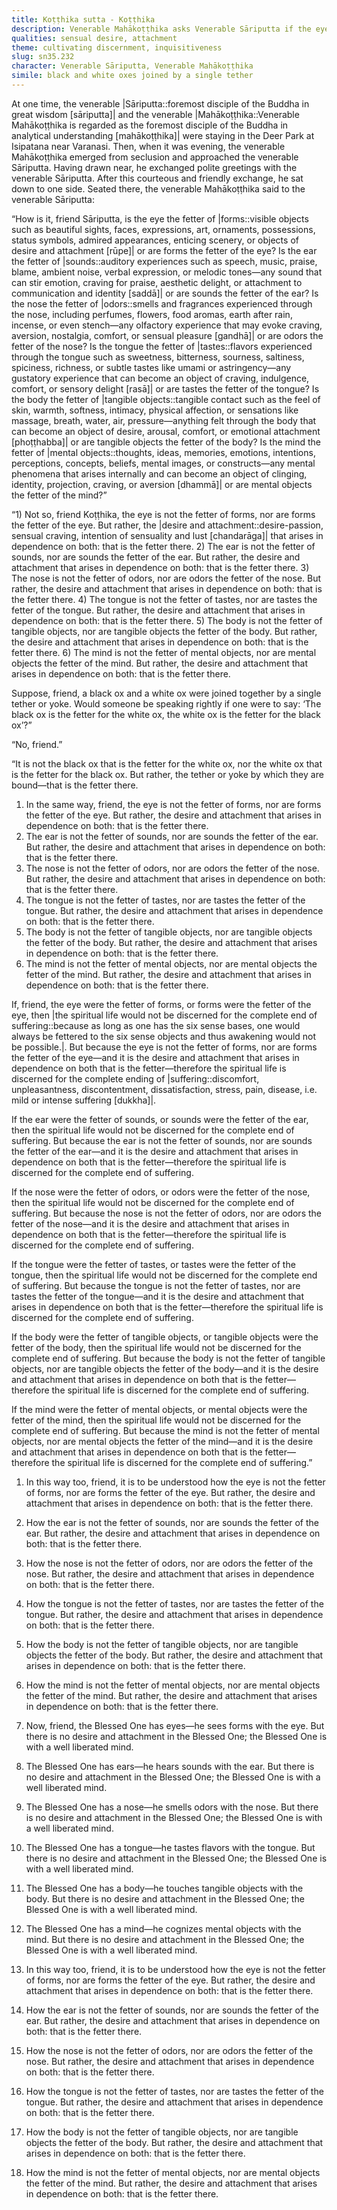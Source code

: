 ```yaml
---
title: Koṭṭhika sutta - Koṭṭhika
description: Venerable Mahākoṭṭhika asks Venerable Sāriputta if the eye is the fetter of forms or if forms are the fetter of the eye. Venerable Sāriputta explains that it is the desire and attachment that arises in dependence on both that is the fetter.
qualities: sensual desire, attachment
theme: cultivating discernment, inquisitiveness
slug: sn35.232
character: Venerable Sāriputta, Venerable Mahākoṭṭhika
simile: black and white oxes joined by a single tether
---
```


At one time, the venerable |Sāriputta::foremost disciple of the Buddha in great wisdom [sāriputta]| and the venerable |Mahākoṭṭhika::Venerable Mahākoṭṭhika is regarded as the foremost disciple of the Buddha in analytical understanding [mahākoṭṭhika]| were staying in the Deer Park at Isipatana near Varanasi. Then, when it was evening, the venerable Mahākoṭṭhika emerged from seclusion and approached the venerable Sāriputta. Having drawn near, he exchanged polite greetings with the venerable Sāriputta. After this courteous and friendly exchange, he sat down to one side. Seated there, the venerable Mahākoṭṭhika said to the venerable Sāriputta:

“How is it, friend Sāriputta, is the eye the fetter of |forms::visible objects such as beautiful sights, faces, expressions, art, ornaments, possessions, status symbols, admired appearances, enticing scenery, or objects of desire and attachment [rūpe]| or are forms the fetter of the eye? Is the ear the fetter of |sounds::auditory experiences such as speech, music, praise, blame, ambient noise, verbal expression, or melodic tones—any sound that can stir emotion, craving for praise, aesthetic delight, or attachment to communication and identity [saddā]| or are sounds the fetter of the ear? Is the nose the fetter of |odors::smells and fragrances experienced through the nose, including perfumes, flowers, food aromas, earth after rain, incense, or even stench—any olfactory experience that may evoke craving, aversion, nostalgia, comfort, or sensual pleasure [gandhā]| or are odors the fetter of the nose? Is the tongue the fetter of |tastes::flavors experienced through the tongue such as sweetness, bitterness, sourness, saltiness, spiciness, richness, or subtle tastes like umami or astringency—any gustatory experience that can become an object of craving, indulgence, comfort, or sensory delight [rasā]| or are tastes the fetter of the tongue? Is the body the fetter of |tangible objects::tangible contact such as the feel of skin, warmth, softness, intimacy, physical affection, or sensations like massage, breath, water, air, pressure—anything felt through the body that can become an object of desire, arousal, comfort, or emotional attachment [phoṭṭhabba]| or are tangible objects the fetter of the body? Is the mind the fetter of |mental objects::thoughts, ideas, memories, emotions, intentions, perceptions, concepts, beliefs, mental images, or constructs—any mental phenomena that arises internally and can become an object of clinging, identity, projection, craving, or aversion [dhammā]| or are mental objects the fetter of the mind?”

“1) Not so, friend Koṭṭhika, the eye is not the fetter of forms, nor are forms the fetter of the eye. But rather, the |desire and attachment::desire-passion, sensual craving, intention of sensuality and lust [chandarāga]| that arises in dependence on both: that is the fetter there.
2) The ear is not the fetter of sounds, nor are sounds the fetter of the ear. But rather, the desire and attachment that arises in dependence on both: that is the fetter there.
3) The nose is not the fetter of odors, nor are odors the fetter of the nose. But rather, the desire and attachment that arises in dependence on both: that is the fetter there.
4) The tongue is not the fetter of tastes, nor are tastes the fetter of the tongue. But rather, the desire and attachment that arises in dependence on both: that is the fetter there.
5) The body is not the fetter of tangible objects, nor are tangible objects the fetter of the body. But rather, the desire and attachment that arises in dependence on both: that is the fetter there.
6) The mind is not the fetter of mental objects, nor are mental objects the fetter of the mind. But rather, the desire and attachment that arises in dependence on both: that is the fetter there.

Suppose, friend, a black ox and a white ox were joined together by a single tether or yoke. Would someone be speaking rightly if one were to say: ‘The black ox is the fetter for the white ox, the white ox is the fetter for the black ox’?”

“No, friend.”

“It is not the black ox that is the fetter for the white ox, nor the white ox that is the fetter for the black ox. But rather, the tether or yoke by which they are bound—that is the fetter there.

1) In the same way, friend, the eye is not the fetter of forms, nor are forms the fetter of the eye. But rather, the desire and attachment that arises in dependence on both: that is the fetter there.
2) The ear is not the fetter of sounds, nor are sounds the fetter of the ear. But rather, the desire and attachment that arises in dependence on both: that is the fetter there.
3) The nose is not the fetter of odors, nor are odors the fetter of the nose. But rather, the desire and attachment that arises in dependence on both: that is the fetter there.
4) The tongue is not the fetter of tastes, nor are tastes the fetter of the tongue. But rather, the desire and attachment that arises in dependence on both: that is the fetter there.
5) The body is not the fetter of tangible objects, nor are tangible objects the fetter of the body. But rather, the desire and attachment that arises in dependence on both: that is the fetter there.
6) The mind is not the fetter of mental objects, nor are mental objects the fetter of the mind. But rather, the desire and attachment that arises in dependence on both: that is the fetter there.

If, friend, the eye were the fetter of forms, or forms were the fetter of the eye, then |the spiritual life would not be discerned for the complete end of suffering::because as long as one has the six sense bases, one would always be fettered to the six sense objects and thus awakening would not be possible.|. But because the eye is not the fetter of forms, nor are forms the fetter of the eye—and it is the desire and attachment that arises in dependence on both that is the fetter—therefore the spiritual life is discerned for the complete ending of |suffering::discomfort, unpleasantness, discontentment, dissatisfaction, stress, pain, disease, i.e. mild or intense suffering [dukkha]|.

If the ear were the fetter of sounds, or sounds were the fetter of the ear, then the spiritual life would not be discerned for the complete end of suffering. But because the ear is not the fetter of sounds, nor are sounds the fetter of the ear—and it is the desire and attachment that arises in dependence on both that is the fetter—therefore the spiritual life is discerned for the complete end of suffering.

If the nose were the fetter of odors, or odors were the fetter of the nose, then the spiritual life would not be discerned for the complete end of suffering. But because the nose is not the fetter of odors, nor are odors the fetter of the nose—and it is the desire and attachment that arises in dependence on both that is the fetter—therefore the spiritual life is discerned for the complete end of suffering.

If the tongue were the fetter of tastes, or tastes were the fetter of the tongue, then the spiritual life would not be discerned for the complete end of suffering. But because the tongue is not the fetter of tastes, nor are tastes the fetter of the tongue—and it is the desire and attachment that arises in dependence on both that is the fetter—therefore the spiritual life is discerned for the complete end of suffering.

If the body were the fetter of tangible objects, or tangible objects were the fetter of the body, then the spiritual life would not be discerned for the complete end of suffering. But because the body is not the fetter of tangible objects, nor are tangible objects the fetter of the body—and it is the desire and attachment that arises in dependence on both that is the fetter—therefore the spiritual life is discerned for the complete end of suffering.

If the mind were the fetter of mental objects, or mental objects were the fetter of the mind, then the spiritual life would not be discerned for the complete end of suffering. But because the mind is not the fetter of mental objects, nor are mental objects the fetter of the mind—and it is the desire and attachment that arises in dependence on both that is the fetter—therefore the spiritual life is discerned for the complete end of suffering.”

1) In this way too, friend, it is to be understood how the eye is not the fetter of forms, nor are forms the fetter of the eye. But rather, the desire and attachment that arises in dependence on both: that is the fetter there.
2) How the ear is not the fetter of sounds, nor are sounds the fetter of the ear. But rather, the desire and attachment that arises in dependence on both: that is the fetter there.
3) How the nose is not the fetter of odors, nor are odors the fetter of the nose. But rather, the desire and attachment that arises in dependence on both: that is the fetter there.
4) How the tongue is not the fetter of tastes, nor are tastes the fetter of the tongue. But rather, the desire and attachment that arises in dependence on both: that is the fetter there.
5) How the body is not the fetter of tangible objects, nor are tangible objects the fetter of the body. But rather, the desire and attachment that arises in dependence on both: that is the fetter there.
6) How the mind is not the fetter of mental objects, nor are mental objects the fetter of the mind. But rather, the desire and attachment that arises in dependence on both: that is the fetter there.

1) Now, friend, the Blessed One has eyes—he sees forms with the eye. But there is no desire and attachment in the Blessed One; the Blessed One is with a well liberated mind.
2) The Blessed One has ears—he hears sounds with the ear. But there is no desire and attachment in the Blessed One; the Blessed One is with a well liberated mind.
3) The Blessed One has a nose—he smells odors with the nose. But there is no desire and attachment in the Blessed One; the Blessed One is with a well liberated mind.
4) The Blessed One has a tongue—he tastes flavors with the tongue. But there is no desire and attachment in the Blessed One; the Blessed One is with a well liberated mind.
5) The Blessed One has a body—he touches tangible objects with the body. But there is no desire and attachment in the Blessed One; the Blessed One is with a well liberated mind.
6) The Blessed One has a mind—he cognizes mental objects with the mind. But there is no desire and attachment in the Blessed One; the Blessed One is with a well liberated mind.

1) In this way too, friend, it is to be understood how the eye is not the fetter of forms, nor are forms the fetter of the eye. But rather, the desire and attachment that arises in dependence on both: that is the fetter there.
2) How the ear is not the fetter of sounds, nor are sounds the fetter of the ear. But rather, the desire and attachment that arises in dependence on both: that is the fetter there.
3) How the nose is not the fetter of odors, nor are odors the fetter of the nose. But rather, the desire and attachment that arises in dependence on both: that is the fetter there.
4) How the tongue is not the fetter of tastes, nor are tastes the fetter of the tongue. But rather, the desire and attachment that arises in dependence on both: that is the fetter there.
5) How the body is not the fetter of tangible objects, nor are tangible objects the fetter of the body. But rather, the desire and attachment that arises in dependence on both: that is the fetter there.
6) How the mind is not the fetter of mental objects, nor are mental objects the fetter of the mind. But rather, the desire and attachment that arises in dependence on both: that is the fetter there.